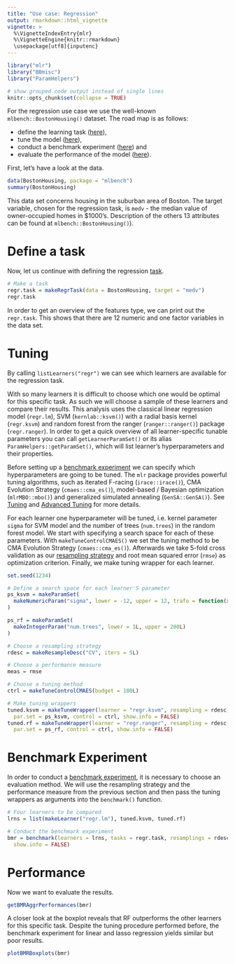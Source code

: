 ```yaml
---
title: "Use case: Regression"
output: rmarkdown::html_vignette
vignette: >
  %\VignetteIndexEntry{mlr}
  %\VignetteEngine{knitr::rmarkdown}
  \usepackage[utf8]{inputenc}
---
```


```r
library("mlr")
library("BBmisc")
library("ParamHelpers")

# show grouped code output instead of single lines
knitr::opts_chunk$set(collapse = TRUE)
```

For the regression use case we use the well-known `mlbench::BostonHousing()` dataset. 
The road map is as follows:

* define the learning task  ([here](task.html)),
* tune the model ([here](tune.html)),
* conduct a benchmark experiment ([here](benchmark_experiments.html)) and
* evaluate the performance of the model ([here](performance.html)).

First, let's have a look at the data.

```r
data(BostonHousing, package = "mlbench")
summary(BostonHousing)
```

This data set concerns housing in the suburban area of Boston. 
The target variable, chosen for the regression task, is `medv` - the median value of owner-occupied homes in \$1000's. 
Description of the others 13 attributes can be found at `mlbench::BostonHousing()`).

# Define a task

Now, let us continue with defining the regression [task](task.html).

```r
# Make a task
regr.task = makeRegrTask(data = BostonHousing, target = "medv")
regr.task
```

In order to get an overview of the features type, we can print out the `regr.task`. 
This shows that there are 12 numeric and one factor variables in the data set.

# Tuning

By calling `listLearners("regr")` we can see which learners are available for the regression task.

With so many learners it is difficult to choose which one would be optimal for this specific task. 
As such we will choose a sample of these learners and compare their results. 
This analysis uses the classical linear regression model (`regr.lm`), SVM (`kernlab::ksvm()`) with a radial basis kernel (`regr.ksvm`) and random forest from the ranger (`ranger::ranger()`) package (`regr.ranger`). 
In order to get a quick overview of all learner-specific tunable parameters you can call `getLearnerParamSet()` or its alias `ParamHelpers::getParamSet()`, which will list learner's hyperparameters and their properties.

Before setting up a [benchmark experiment](benchmark_experiments.html) we can specify which hyperparameters are going to be tuned. 
The `mlr` package provides powerful tuning algorithms, such as iterated F-racing (`irace::irace()`), CMA Evolution Strategy (`cmaes::cma_es()`), model-based / Bayesian optimization (`mlrMBO::mbo()`) and generalized simulated annealing (`GenSA::GenSA()`). 
See [Tuning](tuning.html) and [Advanced Tuning](advanced_tune.html) for more details.

For each learner one hyperparameter will be tuned, i.e. kernel parameter `sigma` for SVM model and the number of trees (`num.trees`) in the random forest model. 
We start with specifying a search space for each of these parameters. 
With `makeTuneControlCMAES()` we set the tuning method to be CMA Evolution Strategy (`cmaes::cma_es()`). 
Afterwards we take 5-fold cross validation as our [resampling strategy](resample.html) and root mean squared error (`rmse`) as optimization criterion. 
Finally, we make tuning wrapper for each learner.

```r
set.seed(1234)

# Define a search space for each learner'S parameter
ps_ksvm = makeParamSet(
  makeNumericParam("sigma", lower = -12, upper = 12, trafo = function(x) 2^x)
)

ps_rf = makeParamSet(
  makeIntegerParam("num.trees", lower = 1L, upper = 200L)
)

# Choose a resampling strategy
rdesc = makeResampleDesc("CV", iters = 5L)

# Choose a performance measure
meas = rmse

# Choose a tuning method
ctrl = makeTuneControlCMAES(budget = 100L)

# Make tuning wrappers
tuned.ksvm = makeTuneWrapper(learner = "regr.ksvm", resampling = rdesc, measures = meas,
  par.set = ps_ksvm, control = ctrl, show.info = FALSE)
tuned.rf = makeTuneWrapper(learner = "regr.ranger", resampling = rdesc, measures = meas,
  par.set = ps_rf, control = ctrl, show.info = FALSE)
```

# Benchmark Experiment

In order to conduct a [benchmark experiment](benchmark_experiments.html), it is necessary to choose an evaluation method. 
We will use the resampling strategy and the performance measure from the previous section and then pass the tuning wrappers as arguments into the `benchmark()` function.

```r
# Four learners to be compared
lrns = list(makeLearner("regr.lm"), tuned.ksvm, tuned.rf)

# Conduct the benchmark experiment
bmr = benchmark(learners = lrns, tasks = regr.task, resamplings = rdesc, measures = rmse, 
  show.info = FALSE)
```

# Performance

Now we want to evaluate the results.

```r
getBMRAggrPerformances(bmr)
```

A closer look at the boxplot reveals that RF outperforms the other learners for this specific task. 
Despite the tuning procedure performed before, the benchmark experiment for linear and lasso regression yields similar but poor results.

```r
plotBMRBoxplots(bmr)
```
